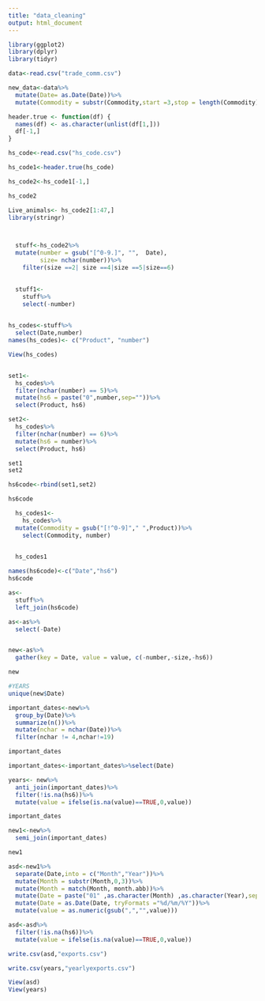```yaml
---
title: "data_cleaning"
output: html_document
---
```


```r
library(ggplot2)
library(dplyr)
library(tidyr)
```

```r
data<-read.csv("trade_comm.csv")
```

```r
new_data<-data%>%
  mutate(Date= as.Date(Date))%>%
  mutate(Commodity = substr(Commodity,start =3,stop = length(Commodity)))

header.true <- function(df) {
  names(df) <- as.character(unlist(df[1,]))
  df[-1,]
}

hs_code<-read.csv("hs_code.csv")

hs_code1<-header.true(hs_code)

hs_code2<-hs_code1[-1,]

hs_code2
```

```r
Live_animals<- hs_code2[1:47,]
library(stringr)



  stuff<-hs_code2%>%
  mutate(number = gsub("[^0-9.]", "",  Date),
         size= nchar(number))%>%
    filter(size ==2| size ==4|size ==5|size==6)

  
  stuff1<-
    stuff%>%
    select(-number)

  
hs_codes<-stuff%>%
  select(Date,number)
names(hs_codes)<- c("Product", "number")

View(hs_codes)


set1<-
  hs_codes%>%
  filter(nchar(number) == 5)%>%
  mutate(hs6 = paste("0",number,sep=""))%>%
  select(Product, hs6)

set2<-
  hs_codes%>%
  filter(nchar(number) == 6)%>%
  mutate(hs6 = number)%>%
  select(Product, hs6)

set1
set2

hs6code<-rbind(set1,set2)

hs6code  

  hs_codes1<-
    hs_codes%>%
  mutate(Commodity = gsub("[!^0-9]"," ",Product))%>%
    select(Commodity, number)
  

  hs_codes1
```

```r
names(hs6code)<-c("Date","hs6")
hs6code

as<-
  stuff%>%
  left_join(hs6code)
```


```r
as<-as%>%
  select(-Date)


new<-as%>%
  gather(key = Date, value = value, c(-number,-size,-hs6))

new
```

```r
#YEARS
unique(new$Date)

important_dates<-new%>%
  group_by(Date)%>%
  summarize(n())%>%
  mutate(nchar = nchar(Date))%>%
  filter(nchar != 4,nchar!=19)

important_dates

important_dates<-important_dates%>%select(Date)

years<- new%>%
  anti_join(important_dates)%>%
  filter(!is.na(hs6))%>%
  mutate(value = ifelse(is.na(value)==TRUE,0,value))
```

```r
important_dates

new1<-new%>%
  semi_join(important_dates)

new1

asd<-new1%>%
  separate(Date,into = c("Month","Year"))%>%
  mutate(Month = substr(Month,0,3))%>%
  mutate(Month = match(Month, month.abb))%>%
  mutate(Date = paste("01" ,as.character(Month) ,as.character(Year),sep="/"))%>%
  mutate(Date = as.Date(Date, tryFormats ="%d/%m/%Y"))%>%
  mutate(value = as.numeric(gsub(",","",value)))

asd<-asd%>%
  filter(!is.na(hs6))%>%
  mutate(value = ifelse(is.na(value)==TRUE,0,value))

write.csv(asd,"exports.csv")

write.csv(years,"yearlyexports.csv")

View(asd)
View(years)
```

